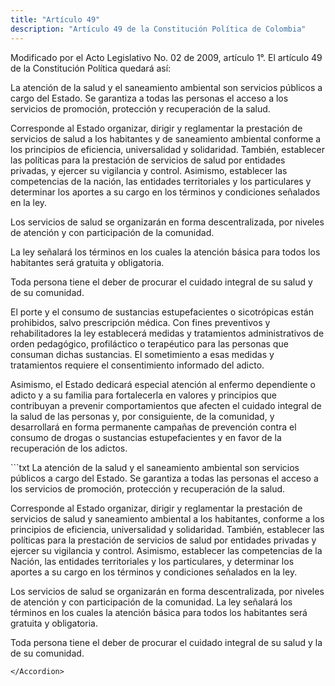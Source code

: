 ```yaml
---
title: "Artículo 49"
description: "Artículo 49 de la Constitución Política de Colombia"
---
```


<Warning>Modificado por el Acto Legislativo No. 02 de 2009, artículo 1°. El artículo 49 de la Constitución Política quedará así:</Warning>

La atención de la salud y el saneamiento ambiental son servicios públicos a cargo del Estado.
Se garantiza a todas las personas el acceso a los
servicios de promoción, protección y recuperación
de la salud.

Corresponde al Estado organizar, dirigir y reglamentar la prestación de servicios de salud a los habitantes y de saneamiento ambiental conforme a los
principios de eficiencia, universalidad y solidaridad.
También, establecer las políticas para la prestación
de servicios de salud por entidades privadas, y ejercer su vigilancia y control. Asimismo, establecer las
competencias de la nación, las entidades territoriales
y los particulares y determinar los aportes a su cargo
en los términos y condiciones señalados en la ley.

Los servicios de salud se organizarán en forma
descentralizada, por niveles de atención y con participación de la comunidad.

La ley señalará los términos en los cuales la
atención básica para todos los habitantes será gratuita y obligatoria.

Toda persona tiene el deber de procurar el cuidado integral de su salud y de su comunidad.

El porte y el consumo de sustancias estupefacientes o sicotrópicas están prohibidos, salvo prescripción médica. Con fines preventivos y rehabilitadores la ley establecerá medidas y tratamientos
administrativos de orden pedagógico, profiláctico
o terapéutico para las personas que consuman dichas sustancias. El sometimiento a esas medidas y
tratamientos requiere el consentimiento informado
del adicto.

Asimismo, el Estado dedicará especial atención
al enfermo dependiente o adicto y a su familia para
fortalecerla en valores y principios que contribuyan
a prevenir comportamientos que afecten el cuidado
integral de la salud de las personas y, por consiguiente, de la comunidad, y desarrollará en forma
permanente campañas de prevención contra el
consumo de drogas o sustancias estupefacientes y
en favor de la recuperación de los adictos.

<Accordion title="Artículo original antes de la modificación:">
```txt
La atención de la salud y el saneamiento ambiental son servicios
públicos a cargo del Estado. Se garantiza a todas las personas el
acceso a los servicios de promoción, protección y recuperación de la
salud.

Corresponde al Estado organizar, dirigir y reglamentar la prestación
de servicios de salud y saneamiento ambiental a los habitantes,
conforme a los principios de eficiencia, universalidad y solidaridad.
También, establecer las políticas para la prestación de servicios de
salud por entidades privadas y ejercer su vigilancia y control.
Asimismo, establecer las competencias de la Nación, las entidades
territoriales y los particulares, y determinar los aportes a su cargo
en los términos y condiciones señalados en la ley.

Los servicios de salud se organizarán en forma descentralizada, por
niveles de atención y con participación de la comunidad. La ley
señalará los términos en los cuales la atención básica para todos los
habitantes será gratuita y obligatoria.

Toda persona tiene el deber de procurar el cuidado integral de su
salud y la de su comunidad.
```
</Accordion>